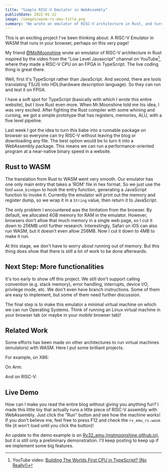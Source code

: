 ```yaml
---
title: "Simple RISC-V Emulator in WebAssembly"
publishDate: 2022-01-22
image: /images/wasm-rv-emu-title.png
summary: "We wrote an emulator of RISC-V architecture in Rust, and turn it into a WebAssembly package. In this way, everyone can explore RISC-V without leaving the brower."
---
```


This is an exciting project I've been thinking about. A RISC-V Emulator in WASM that runs in your browser, perhaps on this very page!

My friend [@MstMoonshine](https://mstmoonshine.github.io/) wrote an emulator of RISC-V architecture in Rust inspired by the video from the "Low Level Javascript" channel on YouTube[^1], where they made a RISC-V CPU on an FPGA in TypeScript. The live coding thing is great there.

[^1]: YouTube video: [Building The Worlds First CPU in TypeScript? (No Really!)](https://www.youtube.com/watch?v=ER7h4ZTe19A) 

<Dialog>
  Wait wait wait, how can you possibly do this with JavaScript?
</Dialog>

<DialogBack>
Well, first it's TypeScript rather than JavaScript. And second, there are tools translating TS/JS into HDL(hardware description language). So they can run and test it on FPGA.
</DialogBack>

I have a soft spot for TypeScript (basically with which I wrote this entire website), but I love Rust even more. When Mr.Moonshine told me his idea, I was very excited. After fighting the Rust compiler with some whining and cursing, we got a simple prototype that has registers, memories, ALU, with a five level pipeline.


Last week I got the idea to turn this babe into a runnable package on browser so everyone can try RISC-V without leaving the blog or downloading any file. The best option would be to turn it into a WebAssembly package. This means we can run a performance-oriented program at a near-native binary speed in a website.

## Rust to WASM

The translation from Rust to WASM went very smooth. Our emulator has one only main entry that takes a 'ROM' file in hex format. So we just use the tool `wasm_bindgen` to hook the entry function, generating a JavaScript function to invoke it. Currently the emulator will print out the memory and register dump, so we wrap it in a `String` value, then return it to JavaScript.

The only problem I encountered was the limitation from the browser. By default, we allocated 4GB memory for RAM in the emulator. However, browsers don't allow that much memory in a single web page, so I cut it down to 256MB until further research. Interestingly, Safari on iOS can also run WASM, but it doesn't even allow 256MB. Now I cut it down to 4MB to make it run.

At this stage, we don't have to worry about running out of memory. But this thing does show that there is still a lot of work to be done afterwards.

## Next Step: More functionalities

It's too early to show off this project. We still don't support calling convention (e.g. stack memory), error handling, interrupts, device I/O, privilege mode, etc. We don't even have branch instructions. Some of them are easy to implement, but some of them need further discussion.

The final step is to make this emulator a minimal virtual machine on which we can run Operating Systems. Think of running an Linux virtual machine in your browser tab (or maybe in your *mobile* browser tab)!

## Related Work

Some efforts has been made on other architectures to run virtual machines (emulators) with WASM. Here I put some brilliant projects.

For example, on X86:

<GithubRepo repo="copy/v86" />

On Arm:

<GithubRepo repo="TonyLianLong/uARM.wasm" />

And on RISC-V:

<GithubRepo repo="d0iasm/rvemu" />

## Live Demo

<Dialog>
  But, isn't it too early to present the project?
</Dialog>

How can I make you read the entire blog without giving you anything fun? I made this little toy that actually runs a little piece of RISC-V assembly with WebAssembly. Just click the "Run" button and see how the machine works! If you don't believe me, feel free to press F12 and check the `rv_emu_rs.wasm` file (it won't load until you click the button)!

<WasmRiscvEmu />

An update to the demo example is on [Rv32_emu (mstmoonshine.github.io)](https://mstmoonshine.github.io/p/rv32_emu/), but it is still only a preliminary demonstration. I'll keep posting to keep up if we implement some big features.
